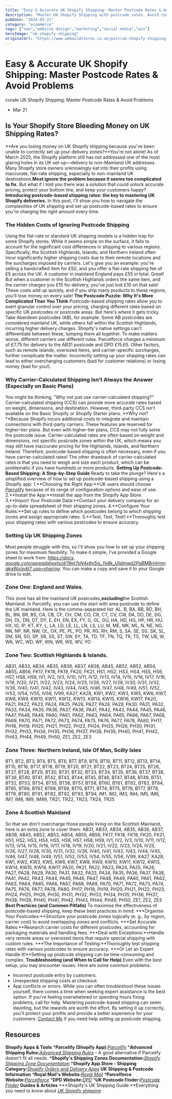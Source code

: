 ```yaml
---
title: "Easy & Accurate UK Shopify Shipping: Master Postcode Rates & Avoid Problems"
description: "Master UK Shopify Shipping with postcode rates. Avoid common pitfalls and protect profits with our guide to accurate UK Shopify Shipping setups."
pubDate: "2024-03-21"
category: "ecommerce"
tags: ["seo","website design","marketing","social media","wix"]
heroImage: "uk-shopify-shipping"
originalUrl: "https://www.webuildstores.co.uk/post/uk-shopify-shipping"
---
```



# Easy & Accurate UK Shopify Shipping: Master Postcode Rates & Avoid Problems

<BlogHeroImage src={heroImage} alt="Easy & Accurate UK Shopify Shipping: Master Postcode Rates & Avoid Problems" />

curate UK Shopify Shipping: Master Postcode Rates & Avoid Problems
 * Mar 21
## Is Your Shopify Store Bleeding Money on UK Shipping Rates?
**Are you losing money on UK Shopify shipping because you've been unable to correctly set up your delivery zones?**You're not alone! As of March 2025, the Shopify platform still has not addressed one of the most glaring holes in its UK set-up—delivery to non-Mainland UK addresses.
Many Shopify store owners unknowingly eat into their profits using inaccurate, flat-rate shipping, especially to non-mainland UK destinations.**Most ignore the problem because it seems too complicated to fix.**
But what if I told you there was a solution that could unlock accurate pricing, protect your bottom line, and keep your customers happy?
**Introducing postcode-based shipping rates: the key to mastering UK Shopify deliveries.**
In this post, I'll show you how to navigate the complexities of UK shipping and set up postcode-based rates to ensure you're charging the right amount every time.
### The Hidden Costs of Ignoring Postcode Shipping
Using the flat-rate or standard UK shipping models is a hidden trap for some Shopify stores. While it seems simple on the surface, it fails to account for the significant cost differences in shipping to various regions.
Specifically, the Scottish Highlands, Islands, and Northern Ireland often incur significantly higher shipping costs due to their remote locations and the surcharges imposed by carriers.
Let's give you an example: you're selling a handcrafted item for £50, and you offer a flat-rate shipping fee of £5 across the UK.
A customer in mainland England pays £55 in total. Great! But when a customer in the Scottish Highlands orders the same item, and the carrier charges you £15 for delivery, you've just lost £10 on that sale! These costs add up quickly, and if you ship many products to these regions, you'll lose money on every sale!
**The Postcode Puzzle: Why It's More Complicated Than You Think**
Postcode-based shipping rates allow you to exert granular control over your pricing, charging different rates based on specific UK postcodes or postcode areas. But here's where it gets tricky.
Take Aberdeen postcodes (AB), for example. Some AB postcodes are considered mainland UK, while others fall within the Scottish Highlands, incurring higher delivery charges. Shopify's native settings can't differentiate between these, lumping them all together.
To make matters worse, different carriers use different rules. Parcelforce charges a minimum of £7.75 for delivery to the AB31 postcode and DPD £15.65. Other factors, such as remote islands, oversized items, and carrier-specific surcharges, further complicate the matter.
Incorrectly setting up your shipping rates can lead to either overcharging customers (bad for customer relations) or losing money (bad for you!).
### Why Carrier-Calculated Shipping Isn't Always the Answer (Especially on Basic Plans)
You might be thinking, "Why not just use carrier-calculated shipping?" Carrier-calculated shipping (CCS) can provide more accurate rates based on weight, dimensions, and destination. However, third-party CCS isn't available on the Basic Shopify or Shopify Starter plans.
**Why not?**Because Shopify incurs additional costs to integrate and maintain connections with third-party carriers. These features are reserved for higher-tier plans.
But even with higher-tier plans, CCS may not fully solve the postcode issue.
Carrier-calculated rates are often based on weight and dimensions, not specific postcode zones within the UK, which means you may still have inaccurate pricing for the Highlands, Islands, and Northern Ireland.
Therefore, postcode-based shipping is often necessary, even if you have carrier-calculated rates!
The other drawback of carrier-calculated rates is that you need to weigh and size each product, which can be problematic if you have hundreds or more products.
**Setting Up Postcode-Based Shipping: A Step-by-Step Guide**
Ready to take the plunge? Here's a simplified overview of how to set up postcode-based shipping using a Shopify app:
 1.**Choosing the Right App:**UK users should choose [_Parcelify_](https://www.parcelify.co/) because of its range of configuration options and ease of use.
 2.**Install the App:**Install the app from the Shopify App Store.
 3.**Import Your Postcode Data:**Contact your delivery company for an up-to-date spreadsheet of their shipping zones.
 4.**Configure Your Rules:**Set up rules to define which postcodes belong to which shipping zones and assign appropriate rates.
 5.**Test, Test, Test!:**Thoroughly test your shipping rates with various postcodes to ensure accuracy.
### Setting Up UK Shipping Zones

Most people struggle with this, so I'll show you how to set up your shipping zones for maximum flexibility.
To make it simple, I've provided a Google sheet to work from: [_https://docs. google.com/spreadsheets/d/19et7sN4x6v5is_Ye8k_Ulidmwd2PaBMBrnVrnnakgWo/edit? usp=sharing_](https://docs.google.com/spreadsheets/d/19et7sN4x6v5is_Ye8k_Ulidmwd2PaBMBrnVrnnakgWo/edit?usp=sharing).
You can make a copy and save it to your Google drive to edit.
### Zone One: England and Wales.
This zone has all the mainland UK postcodes,**excluding**the Scottish Mainland. In Parcelify, you can use the start with area postcode to define the UK mainland. Here is the comma-separated list:
AL, B, BA, BB, BD, BH, BL, BN, BR, BS, CA, CB, CF, CH, CM, CO, CR, CT, CV, CW, DA, DD, DE, DG, DH, DL, DN, DT, DY, E, EH, EN, EX, FY, G, GL, GU, HA, HD, HG, HP, HR, HU, HX, IG, IP, KT, KY, L, LA, LD, LE, LL, LN, LS, LU, M, ME, MK, ML, N, NE, NG, NN, NP, NR, NW, OL, OX, PE, PL, PO, PR, RG, RH, RM, S, SA, SE, SG, SK, SL, SM, SN, SO, SP, SR, SS, ST, SW, SY, TA, TD, TF, TN, TQ, TR, TS, TW, UB, W, WA, WC, WD, WF, WN, WR, WS, WV, YO
### Zone Two: Scottish Highlands & Islands.
AB31, AB33, AB34, AB35, AB36, AB37, AB38, AB45, AB52, AB53, AB54, AB55, AB56, FK17, FK18, FK19, FK20, FK21, HS1, HS2, HS3, HS4, HS5, HS6, HS7, HS8, HS9, IV1, IV2, IV3, IV10, IV11, IV12, IV13, IV14, IV15, IV16, IV17, IV18, IV19, IV20, IV21, IV22, IV23, IV24, IV25, IV26, IV27, IV28, IV30, IV31, IV32, IV36, IV40, IV41, IV42, IV43, IV44, IV45, IV46, IV47, IV48, IV49, IV51, IV52, IV53, IV54, IV55, IV56, IV99, KA27, KA28, KW1, KW2, KW3, KW5, KW6, KW7, KW8, KW9, KW10, KW11, KW12, KW13, KW14, KW15, KW16, KW17, PA20, PA21, PA22, PA23, PA24, PA25, PA26, PA27, PA28, PA29, PA30, PA31, PA32, PA33, PA34, PA35, PA36, PA37, PA38, PA41, PA42, PA43, PA44, PA45, PA46, PA47, PA48, PA49, PA60, PA61, PA62, PA63, PA64, PA65, PA66, PA67, PA68, PA69, PA70, PA71, PA72, PA73, PA74, PA75, PA76, PA77, PA78, PA80, PH17, PH18, PH19, PH20, PH21, PH22, PH23, PH24, PH25, PH26, PH30, PH31, PH32, PH33, PH34, PH35, PH36, PH37, PH38, PH39, PH40, PH41, PH42, PH43, PH44, PH49, PH50, ZE1, ZE2, ZE3
### Zone Three: Northern Ireland, Isle Of Man, Scilly Isles
BT1, BT2, BT3, BT4, BT5, BT6, BT7, BT8, BT9, BT10, BT11, BT12, BT13, BT14, BT15, BT16, BT17, BT18, BT19, BT20, BT21, BT22, BT23, BT24, BT25, BT26, BT27, BT28, BT29, BT30, BT31, BT32, BT33, BT34, BT35, BT36, BT37, BT38, BT39, BT40, BT41, BT42, BT43, BT44, BT45, BT46, BT47, BT48, BT49, BT51, BT52, BT53, BT54, BT55, BT56, BT57, BT58, BT60, BT61, BT62, BT63, BT64, BT65, BT66, BT67, BT68, BT69, BT70, BT71, BT74, BT75, BT76, BT77, BT78, BT79, BT80, BT81, BT82, BT92, BT93, BT94, IM1, IM2, IM3, IM4, IM5, IM6, IM7, IM8, IM9, IM99, TR21, TR22, TR23, TR24, TR25
### Zone 4 Scottish Mainland
So that we don't overcharge those people living on the Scottish Mainland, here is an extra zone to cover them:
AB31, AB33, AB34, AB35, AB36, AB37, AB38, AB45, AB52, AB53, AB54, AB55, AB56, FK17, FK18, FK19, FK20, FK21, HS1, HS2, HS3, HS4, HS5, HS6, HS7, HS8, HS9, IV1, IV2, IV3, IV10, IV11, IV12, IV13, IV14, IV15, IV16, IV17, IV18, IV19, IV20, IV21, IV22, IV23, IV24, IV25, IV26, IV27, IV28, IV30, IV31, IV32, IV36, IV40, IV41, IV42, IV43, IV44, IV45, IV46, IV47, IV48, IV49, IV51, IV52, IV53, IV54, IV55, IV56, IV99, KA27, KA28, KW1, KW2, KW3, KW5, KW6, KW7, KW8, KW9, KW10, KW11, KW12, KW13, KW14, KW15, KW16, KW17, PA20, PA21, PA22, PA23, PA24, PA25, PA26, PA27, PA28, PA29, PA30, PA31, PA32, PA33, PA34, PA35, PA36, PA37, PA38, PA41, PA42, PA43, PA44, PA45, PA46, PA47, PA48, PA49, PA60, PA61, PA62, PA63, PA64, PA65, PA66, PA67, PA68, PA69, PA70, PA71, PA72, PA73, PA74, PA75, PA76, PA77, PA78, PA80, PH17, PH18, PH19, PH20, PH21, PH22, PH23, PH24, PH25, PH26, PH30, PH31, PH32, PH33, PH34, PH35, PH36, PH37, PH38, PH39, PH40, PH41, PH42, PH43, PH44, PH49, PH50, ZE1, ZE2, ZE3
**Best Practices (and Common Pitfalls)**
To maximise the effectiveness of postcode-based shipping, keep these best practices in mind:
 ***Organise Your Postcodes:**Structure your postcode zones logically (e. g., by region, carrier cost) to avoid overlapping zones and conflicts.
 ***Set Accurate Rates:**Research carrier costs for different postcodes, accounting for packaging materials and handling fees.
 ***Deal with Exceptions:**Handle very remote areas or oversized items that require special shipping with custom rules.
 ***The Importance of Testing:**Thoroughly test shipping rates with various postcodes to ensure accuracy.
 ***Or Let an Expert Handle It!**Setting up postcode shipping can be time-consuming and complex.
**Troubleshooting (and When to Call for Help)**
Even with the best setup, you may encounter issues. Here are some common problems:
 * Incorrect postcode entry by customers.
 * Unexpected shipping costs at checkout.
 * App conflicts or errors.
While you can often troubleshoot these issues yourself, there comes a time when seeking expert assistance is the best option. If you're feeling overwhelmed or spending hours fixing problems, call for help.
Mastering postcode-based shipping can seem daunting, but the rewards are worth the effort. By setting it up correctly, you'll protect your profits and provide a better experience for your customers.
[_Contact Me_](https://www.webuildstores.co.uk/contact) if you need help setting up postcode shipping.
## Resources
**Shopify Apps & Tools**
 ***Parcelify (Shopify App):**[_Parcelify_](https://www.parcelify.co/)
 ***Advanced Shipping Rules:**[_Advanced Shipping Rules_](https://apps.shopify.com/vendor-shipping-rules-1) \- A good alternative if Parcelify doesn't fit all needs.
 ***Shopify's Shipping Zones Documentation:**[_Shopify Shipping Zone Documentation_](https://help.shopify.com/en/manual/fulfillment/setup/shipping-profiles/setting-up-shipping-profiles)
 ***Shopify App Store - Shipping Category:**[_Shopify Orders and Delivery Apps_](https://apps.shopify.com/categories/orders-and-shipping)
**UK Shipping & Postcode Information**
 ***Royal Mail's Website:**[_Royal Mail_](https://www.royalmail.com/)
 ***Parcelforce Website:**[_Parcelforce_](https://www.parcelforce.com/)
 ***DPD Website:**[_DPD_](https://www.dpd.co.uk/)
 ***UK Postcode Finder:**[_Postcode Finder_](https://www.simplypostcode.com/demo)
**Guides & Articles**
 ***Shopify's UK Shipping Guide:**Everything you need to know about [_UK Shopify shipping_](https://www.shopify.com/uk/blog/shopify-shipping-services)
